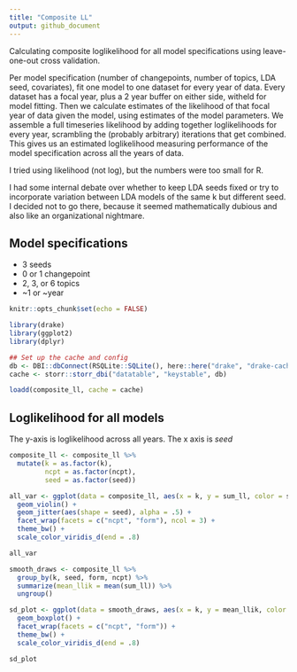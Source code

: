 ```yaml
---
title: "Composite LL"
output: github_document
---
```


Calculating composite loglikelihood for all model specifications using leave-one-out cross validation.

Per model specification (number of changepoints, number of topics, LDA seed, covariates), fit one model to one dataset for every year of data. Every dataset has a focal year, plus a 2 year buffer on either side, witheld for model fitting. Then we calculate estimates of the likelihood of that focal year of data given the model, using estimates of the model parameters. We assemble a full timeseries likelihood by adding together loglikelihoods for every year, scrambling the (probably arbitrary) iterations that get combined. This gives us an estimated loglikelihood measuring performance of the model specification across all the years of data. 

I tried using likelihood (not log), but the numbers were too small for R. 

I had some internal debate over whether to keep LDA seeds fixed or try to incorporate variation between LDA models of the same k but different seed. I decided not to go there, because it seemed mathematically dubious and also like an organizational nightmare. 


## Model specifications

- 3 seeds
- 0 or 1 changepoint
- 2, 3, or 6 topics
- ~1 or ~year

```r
knitr::opts_chunk$set(echo = FALSE)

library(drake)
library(ggplot2)
library(dplyr)

## Set up the cache and config
db <- DBI::dbConnect(RSQLite::SQLite(), here::here("drake", "drake-cache.sqlite"))
cache <- storr::storr_dbi("datatable", "keystable", db)

```

```r

loadd(composite_ll, cache = cache)

```

## Loglikelihood for all models

The y-axis is loglikelihood across all years. The x axis is *seed*

```r

composite_ll <- composite_ll %>%
  mutate(k = as.factor(k),
         ncpt = as.factor(ncpt),
         seed = as.factor(seed))

all_var <- ggplot(data = composite_ll, aes(x = k, y = sum_ll, color = seed)) +
  geom_violin() +
  geom_jitter(aes(shape = seed), alpha = .5) +
  facet_wrap(facets = c("ncpt", "form"), ncol = 3) +
  theme_bw() +
  scale_color_viridis_d(end = .8)

all_var
```

```r

smooth_draws <- composite_ll %>%
  group_by(k, seed, form, ncpt) %>%
  summarize(mean_llik = mean(sum_ll)) %>%
  ungroup() 

sd_plot <- ggplot(data = smooth_draws, aes(x = k, y = mean_llik, color = k, group = k)) +
  geom_boxplot() +
  facet_wrap(facets = c("ncpt", "form")) +
  theme_bw() +
  scale_color_viridis_d(end = .8)

sd_plot

```